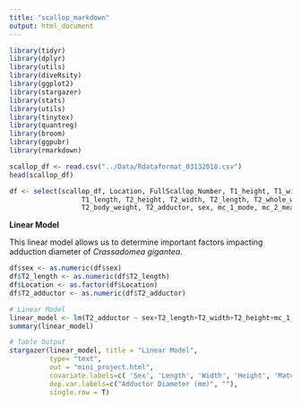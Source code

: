 ```yaml
---
title: "scallop_markdown"
output: html_document
---
```


```r
library(tidyr)
library(dplyr)
library(utils)
library(diveRsity)
library(ggplot2)
library(stargazer)
library(stats)
library(utils)
library(tinytex)
library(quantreg)
library(broom)
library(ggpubr)
library(rmarkdown)
```


```r
scallop_df <- read.csv("../Data/Rdataformat_03132018.csv")
head(scallop_df)

df <- select(scallop_df, Location, FullScallop_Number, T1_height, T1_width,
                  T1_length, T2_height, T2_width, T2_length, T2_whole_weight, 
                  T2_body_weight, T2_adductor, sex, mc_1_mode, mc_2_mean, mc_3_max, sex)

```

**Linear Model**

This linear model allows us to determine important factors impacting adduction diameter of *Crassadomea gigantea*.

```r
df$sex <- as.numeric(df$sex)
df$T2_length <- as.numeric(df$T2_length)
df$Location <- as.factor(df$Location)
df$T2_adductor <- as.numeric(df$T2_adductor)

# Linear Model
linear_model <- lm(T2_adductor ~ sex+T2_length+T2_width+T2_height+mc_1_mode+Location, data = df)
summary(linear_model)
```

```r
# Table Output
stargazer(linear_model, title = "Linear Model",
          type= "text",
          out = "mini_project.html",
          covariate.labels=c( 'Sex', 'Length', 'Width', 'Height', 'Maturation Stage', 'Neah Bay', 'Totten Inlet'),
          dep.var.labels=c("Adductor Diameter (mm)", ""),
          single.row = T)
```

